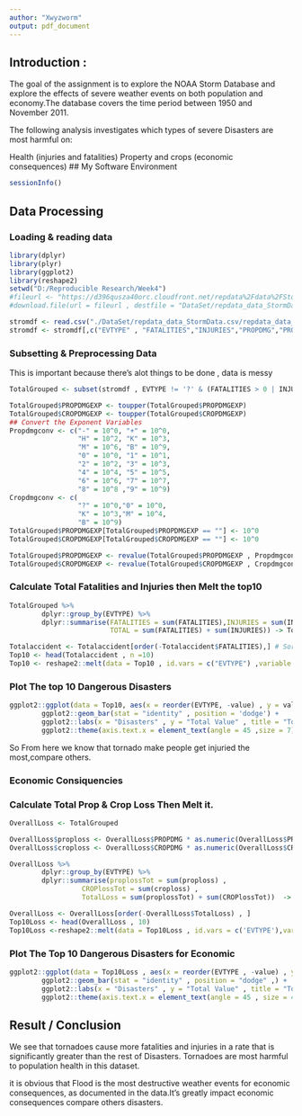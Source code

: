 ```yaml
---
author: "Xwyzworm"
output: pdf_document
---
```

## Introduction :

The goal of the assignment is to explore the NOAA Storm Database and explore the effects of severe weather events on both population and economy.The database covers the time period between 1950 and November 2011.

The following analysis investigates which types of severe Disasters are most harmful on:

Health (injuries and fatalities)
Property and crops (economic consequences)
## My Software Environment 

```r
sessionInfo()

```
## Data Processing

### Loading & reading data
```r

library(dplyr)
library(plyr)
library(ggplot2) 
library(reshape2) 
setwd("D:/Reproducible Research/Week4")
#fileurl <- "https://d396qusza40orc.cloudfront.net/repdata%2Fdata%2FStormData.csv.bz2"
#download.file(url = fileurl , destfile = "DataSet/repdata_data_StormData.csv")

stromdf <- read.csv("./DataSet/repdata_data_StormData.csv/repdata_data_StormData.csv")
stromdf <- stromdf[,c("EVTYPE" , "FATALITIES","INJURIES","PROPDMG","PROPDMGEXP","CROPDMG","CROPDMGEXP")]
```

### Subsetting & Preprocessing Data
This is important because there's alot things to be done , data is messy
```r

TotalGrouped <- subset(stromdf , EVTYPE != '?' & (FATALITIES > 0 | INJURIES > 0 | PROPDMG > 0 | CROPDMG > 0))

TotalGrouped$PROPDMGEXP <- toupper(TotalGrouped$PROPDMGEXP)
TotalGrouped$CROPDMGEXP <- toupper(TotalGrouped$CROPDMGEXP)
## Convert the Exponent Variables
Propdmgconv <- c("-" = 10^0, "+" = 10^0,
                 "H" = 10^2, "K" = 10^3,
                 "M" = 10^6, "B" = 10^9,
                 "0" = 10^0, "1" = 10^1,
                 "2" = 10^2, "3" = 10^3,
                 "4" = 10^4, "5" = 10^5,
                 "6" = 10^6, "7" = 10^7,
                 "8" = 10^8 ,"9" = 10^9)
Cropdmgconv <- c( 
                 "?" = 10^0,"0" = 10^0,
                 "K" = 10^3,"M" = 10^4,
                 "B" = 10^9) 
TotalGrouped$PROPDMGEXP[TotalGrouped$PROPDMGEXP == ""] <- 10^0
TotalGrouped$CROPDMGEXP[TotalGrouped$CROPDMGEXP == ""] <- 10^0

TotalGrouped$PROPDMGEXP <- revalue(TotalGrouped$PROPDMGEXP , Propdmgconv)
TotalGrouped$CROPDMGEXP <- revalue(TotalGrouped$CROPDMGEXP , Cropdmgconv)


```

### Calculate Total Fatalities and Injuries then Melt the top10
```r
TotalGrouped %>% 
        dplyr::group_by(EVTYPE) %>%
        dplyr::summarise(FATALITIES = sum(FATALITIES),INJURIES = sum(INJURIES),
                         TOTAL = sum(FATALITIES) + sum(INJURIES)) -> Totalaccident

Totalaccident <- Totalaccident[order(-Totalaccident$FATALITIES),] # Sorting Values
Top10 <- head(Totalaccident , n =10)
Top10 <- reshape2::melt(data = Top10 , id.vars = c("EVTYPE") ,variable.name = "accident")


```

### Plot The top 10 Dangerous Disasters
```r

ggplot2::ggplot(data = Top10, aes(x = reorder(EVTYPE, -value) , y = value , fill = accident)) +
        ggplot2::geom_bar(stat = "identity" , position = 'dodge') +
        ggplot2::labs(x = "Disasters" , y = "Total Value" , title = "Top 10 Disasters causing Death") +
        ggplot2::theme(axis.text.x = element_text(angle = 45 ,size = 7)) 

```
So From here we know that tornado make people get injuried the most,compare others.

### Economic Consiquencies 
### Calculate Total Prop & Crop Loss Then Melt it.

```r
OverallLoss <- TotalGrouped

OverallLoss$proploss <- OverallLoss$PROPDMG * as.numeric(OverallLoss$PROPDMGEXP)
OverallLoss$croploss <- OverallLoss$CROPDMG * as.numeric(OverallLoss$CROPDMGEXP)

OverallLoss %>% 
        dplyr::group_by(EVTYPE) %>%
        dplyr::summarise(proplossTot = sum(proploss) ,
                  CROPlossTot = sum(croploss) , 
                  TotalLoss = sum(proplossTot) + sum(CROPlossTot))  -> OverallLoss

OverallLoss <- OverallLoss[order(-OverallLoss$TotalLoss) , ] 
Top10Loss <- head(OverallLoss , 10)
Top10Loss <-reshape2::melt(data = Top10Loss , id.vars = c('EVTYPE'),variable.name = "Disasters")

```

### Plot The Top 10 Dangerous Disasters for Economic
```r

ggplot2::ggplot(data = Top10Loss , aes(x = reorder(EVTYPE , -value) , y =value ,fill = Disasters )) +
        ggplot2::geom_bar(stat = "identity" , position = "dodge" ,) + 
        ggplot2::labs(x = "Disasters" , y = "Total Value" , title = "Top 10 Disasters causing Big Loss")+
        ggplot2::theme(axis.text.x = element_text(angle = 45 , size = 4))


```

## Result / Conclusion
We see that tornadoes cause more fatalities and injuries in a rate that is significantly greater than the rest of Disasters. Tornadoes are most harmful to population health in this dataset.

it is obvious that Flood is the most destructive weather events for economic consequences, as documented in the data.It's greatly impact economic consequences compare others disasters.